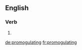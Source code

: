 ==English==

===Verb===
{{head|en}}

# {{present participle of|promogulate}}

[[de:promogulating]]
[[fr:promogulating]]